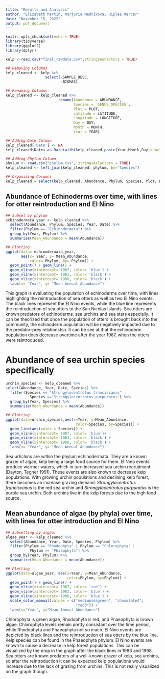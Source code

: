 ---
title: "Results and Analysis"
author: "Elizabeth Martin, Marjorie Mednikova, Riplee Mercer"
date: "November 15, 2022"
output: pdf_document
---

```{r setup, include=FALSE}
knitr::opts_chunk$set(echo = TRUE)
library(tidyverse)
library(ggplot2)
library(dplyr)
```

```{r data}
kelp <-read.csv("final_rawdata.csv",stringsAsFactors = TRUE)
```

```{r data cleaning}
## Removing Columns
kelp_cleaned <- kelp %>% 
                  select(-SAMPLE_DESC,
                         -BIOMAS)

## Renaming Columns
kelp_cleaned <- kelp_cleaned %>% 
                        rename(Abundance = ABUNDANCE, 
                               Species = `GENUS_SPECIES`,
                               Plot = PLOT,
                               Latitude = LATITUDE,
                               Longitude = LONGITUDE,
                               Day = DAY, 
                               Month = MONTH,
                               Year = YEAR) 

## Adding Date Column
kelp_cleaned['Date'] <- NA
kelp_cleaned$Date<-as.Date(with(kelp_cleaned,paste(Year,Month,Day,sep="-")),"%Y-%m-%d")

## Adding Phylum Column
phylum <- read.csv("phylum.csv", stringsAsFactors = TRUE)
kelp_cleaned <- left_join(kelp_cleaned, phylum, by="Species")

## Organizing Columns
kelp_cleaned = select(kelp_cleaned, Abundance, Phylum, Species, Plot, Latitude, Longitude, Date, Year, Month, Day)
```



## Abundance of Echinoderms over time, with lines for otter reintroduction and El Nino ##

```{r Echinodermata w/ sea otters and El Nino events}
## Subset by phylum
echinodermata_year <- kelp_cleaned %>% 
  select(Abundance, Phylum, Species, Year, Date) %>% 
  filter(Phylum == "Echinodermata") %>% 
  group_by(Year, Phylum) %>% 
  summarize(Mean_Abundance = mean(Abundance))

## Plotting
ggplot(data= echinodermata_year,
       aes(x= Year, y= Mean_Abundance,
           color= Phylum, by= Phylum)) +
  geom_point() + geom_line() +
  geom_vline(xintercept= 1987, color= 'blue') + 
  geom_vline(xintercept= 1983, color= 'black') + 
  geom_vline(xintercept= 1998, color= 'black') +
  labs(x= "Year", y= "Mean Annual Abundance")
```

This graph is evaluating the population of echinoderms over time, with lines highlighting the reintroduction of sea otters as well as two El Nino events. The black lines represent the El Nino events, while the blue line represents the reintroduction of sea otters to the San Nicolas Islands. Sea otters are known predators of echinoderms, sea urchins and sea stars especially. It can be theorized that once the population of otters is brought back into the community, the echinoderm population will be negatively impacted due to the predator-prey relationship. It can be see at that the echinoderm population does decrease overtime after the year 1987, when the otters were reintroduced. 



# Abundance of sea urchin species specifically

```{r urchins}
urchin_species <- kelp_cleaned %>%
select(Abundance, Year, Date, Species) %>% 
  filter(Species == "Strongylocentrotus franciscanus" | 
           Species =="Strongylocentrotus purpuratus") %>% 
  group_by(Year, Species) %>%
  summarize(Mean_Abundance = mean(Abundance))

## Plotting
ggplot(data=urchin_species,aes(x=Year, y=Mean_Abundance,
                                color=Species, by=Species)) +
  geom_line(aes(color = Species)) +
  geom_vline(xintercept= 1987, color= 'blue')+
  geom_vline(xintercept= 1983, color= 'black') + 
  geom_vline(xintercept= 1998, color= 'black') +
  labs(x= "Year", y= "Mean Annual Abundance")
```

Sea urhchins are within the phylum echinodermata. They are a known grazer of algae, kelp being a large food source for them. El Nino events produce warmer waters, which in turn increased sea urchin recruitment (Dayton, Tegner 1991). These events are also known to decrease kelp populations. With growing urchin populations and declining kelp forest, there becomes an increase grazing demand. *Strongylocentrotus franciscanus* is the red sea urchin and *Strongylocentrotus purpuratus* is the purple sea urchin. Both urchins live in the kelp forests due to the high food source. 



## Mean abundance of algae (by phyla) over time, with lines for otter introduction and El Nino #

```{r kelp}
## Subsetting by algae: 
algae_year <- kelp_cleaned %>%
  select(Abundance, Year, Date, Species, Phylum) %>% 
  filter(Phylum == "Rhodophyta" | Phylum == "Chlorophyta" |
           Phylum == "Phaeophyta") %>% 
  group_by(Year, Phylum) %>%
  summarize(Mean_Abundance = mean(Abundance))

## Plotting
ggplot(data=algae_year, aes(x=Year, y=Mean_Abundance, 
                            color=Phylum, by=Phylum)) + 
  geom_point() + geom_line() +
  geom_vline(xintercept= 1987, color= 'red') + 
  geom_vline(xintercept= 1983, color= 'blue') + 
  geom_vline(xintercept= 1998, color= 'blue') +
  scale_color_manual(values = c("mediumseagreen", "chocolate4", 
                                "red3")) +
  labs(x="Year", y="Mean Annual Abundance")
```

Chlorophyta is green algae, Rhodophyta is red, and Phaeophyta is brown algae. Chlorophyta levels remain pretty consistant over the time period, while Rhodophyta and Phaeophyta not so much. El Nino events are depicted by black lines and the reintroduction of sea otters by the blue line. Kelp species can be found in the Phaeophyta phylum. El Nino events are known to cause a decrease in kelp forest populations. This can be visualized by the drop in the graph after the black lines in 1983 and 1998. Sea otters are known predators of a well-known grazer of kelp, sea urchins, so after the reintroduction it can be expected kelp populations would increase due to the lack of grazing from urchins. This is not really visualized on the graph though. 

